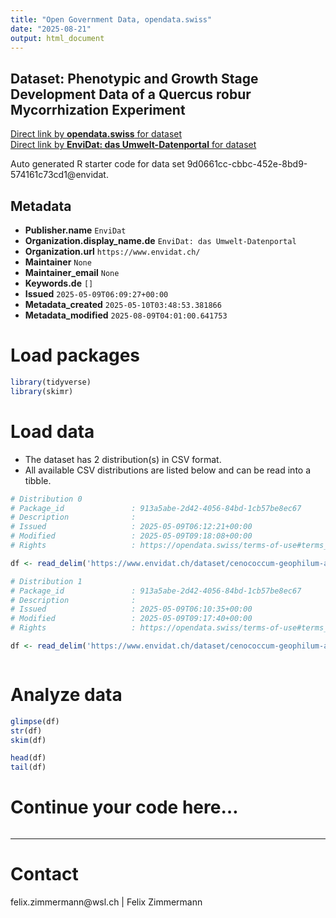 ```yaml
---
title: "Open Government Data, opendata.swiss"
date: "2025-08-21"
output: html_document
---
```


## Dataset: Phenotypic and Growth Stage Development Data of a Quercus robur Mycorrhization Experiment



[Direct link by **opendata.swiss** for dataset](https://opendata.swiss/de/dataset/phenotypic-and-growth-stage-development-data-of-a-quercus-robur-mycorrhization-experiment)<br>
[Direct link by **EnviDat: das Umwelt-Datenportal** for dataset](https://www.envidat.ch/#/metadata/cenococcum-geophilum-and-quercus-robur-mycorrhization-experiment)

Auto generated R starter code for data set 9d0661cc-cbbc-452e-8bd9-574161c73cd1@envidat.

## Metadata

- **Publisher.name** `EnviDat`
- **Organization.display_name.de** `EnviDat: das Umwelt-Datenportal`
- **Organization.url** `https://www.envidat.ch/`
- **Maintainer** `None`
- **Maintainer_email** `None`
- **Keywords.de** `[]`
- **Issued** `2025-05-09T06:09:27+00:00`
- **Metadata_created** `2025-05-10T03:48:53.381866`
- **Metadata_modified** `2025-08-09T04:01:00.641753`


# Load packages

```r

library(tidyverse)
library(skimr)

```

# Load data

-   The dataset has 2 distribution(s) in CSV format.
-   All available CSV distributions are listed below and can be read into a tibble.

```r

# Distribution 0
# Package_id               : 913a5abe-2d42-4056-84bd-1cb57be8ec67
# Description              : 
# Issued                   : 2025-05-09T06:12:21+00:00
# Modified                 : 2025-05-09T09:18:08+00:00
# Rights                   : https://opendata.swiss/terms-of-use#terms_by

df <- read_delim('https://www.envidat.ch/dataset/cenococcum-geophilum-and-quercus-robur-mycorrhization-experiment/resource/e0197cc6-6279-4f22-8e6a-3cc51a8973e1')

# Distribution 1
# Package_id               : 913a5abe-2d42-4056-84bd-1cb57be8ec67
# Description              : 
# Issued                   : 2025-05-09T06:10:35+00:00
# Modified                 : 2025-05-09T09:17:40+00:00
# Rights                   : https://opendata.swiss/terms-of-use#terms_by

df <- read_delim('https://www.envidat.ch/dataset/cenococcum-geophilum-and-quercus-robur-mycorrhization-experiment/resource/2664abc3-ba85-4000-bb9d-162677eb47b7')



```

# Analyze data

```r

glimpse(df)
str(df)
skim(df)

head(df)
tail(df)

```

# Continue your code here...

```r

```

------------------------------------------------------------------------

# Contact

felix.zimmermann@wsl.ch | Felix Zimmermann
